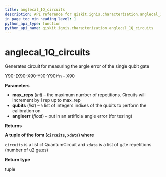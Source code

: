 ```yaml
---
title: anglecal_1Q_circuits
description: API reference for qiskit.ignis.characterization.anglecal_1Q_circuits
in_page_toc_min_heading_level: 1
python_api_type: function
python_api_name: qiskit.ignis.characterization.anglecal_1Q_circuits
---
```


<span id="anglecal-1q-circuits" />

# anglecal\_1Q\_circuits

<Function id="qiskit.ignis.characterization.anglecal_1Q_circuits" isDedicatedPage={true} github="https://github.com/qiskit-community/qiskit-ignis/tree/stable/0.3/qiskit/ignis/characterization/gates/circuits.py" signature="anglecal_1Q_circuits(max_reps, qubits, angleerr=0.0)">
  Generates circuit for measuring the angle error of the single qubit gate

  Y90-(X90-X90-Y90-Y90)^n - X90

  **Parameters**

  *   **max\_reps** (*int*) – the maximum number of repetitions. Circuits will increment by 1 rep up to max\_rep
  *   **qubits** (*list*) – a list of integers indices of the qubits to perform the calibration on
  *   **angleerr** (*float*) – put in an artificial angle error (for testing)

  **Returns**

  **A tuple of the form (`circuits`, `xdata`) where**

  `circuits` is a list of QuantumCircuit and `xdata` is a list of gate repetitions (number of u2 gates)

  **Return type**

  tuple
</Function>

